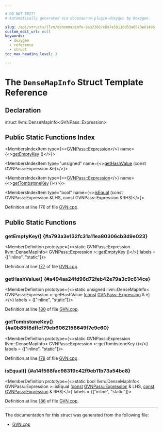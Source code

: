 ```yaml
---

# DO NOT EDIT!
# Automatically generated via docusaurus-plugin-doxygen by Doxygen.

slug: /api/structs/llvm/densemapinfo-9a323807c8a7e58116d53a6573e01496
custom_edit_url: null
keywords:
  - doxygen
  - reference
  - struct
toc_max_heading_level: 3

---
```





# The `DenseMapInfo` Struct Template Reference

<DoxygenPage pluginConfig={pluginConfig}>



## Declaration

<CodeBlock>struct llvm::DenseMapInfo&lt;GVNPass::Expression&gt;</CodeBlock>

## Public Static Functions Index

<MembersIndex>

<MembersIndexItem
  type={<><a href="/docs/api/structs/llvm/gvnpass/expression">GVNPass::Expression</a></>}
  name={<><a href="#a793a3e132fc31a11ea80306cb3d9e023">getEmptyKey</a> ()</>}>
</MembersIndexItem>

<MembersIndexItem
  type="unsigned"
  name={<><a href="#a494aa24fd96d72feb42e79a3c9c614ce">getHashValue</a> (const GVNPass::Expression &amp;e)</>}>
</MembersIndexItem>

<MembersIndexItem
  type={<><a href="/docs/api/structs/llvm/gvnpass/expression">GVNPass::Expression</a></>}
  name={<><a href="#a0b85f8dffcf79eb6062158649f7e9c60">getTombstoneKey</a> ()</>}>
</MembersIndexItem>

<MembersIndexItem
  type="bool"
  name={<><a href="#a14f568fac98319c42f9eb11b73a54bc8">isEqual</a> (const GVNPass::Expression &amp;LHS, const GVNPass::Expression &amp;RHS)</>}>
</MembersIndexItem>

</MembersIndex>


Definition at line 176 of file <a href="/docs/api/files/lib/lib/transforms/lib/transforms/scalar/gvn-cpp">GVN.cpp</a>.

<SectionDefinition>

## Public Static Functions

### getEmptyKey() {#a793a3e132fc31a11ea80306cb3d9e023}

<MemberDefinition
  prototype={<>static GVNPass::Expression llvm::DenseMapInfo&lt; GVNPass::Expression &gt;::getEmptyKey ()</>}
  labels = {["inline", "static"]}>

Definition at line <a href="/docs/api/files/lib/lib/transforms/lib/transforms/scalar/gvn-cpp/#l00177">177</a> of file <a href="/docs/api/files/lib/lib/transforms/lib/transforms/scalar/gvn-cpp">GVN.cpp</a>.
</MemberDefinition>

### getHashValue() {#a494aa24fd96d72feb42e79a3c9c614ce}

<MemberDefinition
  prototype={<>static unsigned llvm::DenseMapInfo&lt; GVNPass::Expression &gt;::getHashValue (<a href="/docs/api/files/lib/lib/target/lib/target/aarch64/aarch64promoteconstant-cpp/#a90f8350fecae261c25be85d38b451bff">const</a> <a href="/docs/api/structs/llvm/gvnpass/expression">GVNPass::Expression</a> &amp; e)</>}
  labels = {["inline", "static"]}>

Definition at line <a href="/docs/api/files/lib/lib/transforms/lib/transforms/scalar/gvn-cpp/#l00180">180</a> of file <a href="/docs/api/files/lib/lib/transforms/lib/transforms/scalar/gvn-cpp">GVN.cpp</a>.
</MemberDefinition>

### getTombstoneKey() {#a0b85f8dffcf79eb6062158649f7e9c60}

<MemberDefinition
  prototype={<>static GVNPass::Expression llvm::DenseMapInfo&lt; GVNPass::Expression &gt;::getTombstoneKey ()</>}
  labels = {["inline", "static"]}>

Definition at line <a href="/docs/api/files/lib/lib/transforms/lib/transforms/scalar/gvn-cpp/#l00178">178</a> of file <a href="/docs/api/files/lib/lib/transforms/lib/transforms/scalar/gvn-cpp">GVN.cpp</a>.
</MemberDefinition>

### isEqual() {#a14f568fac98319c42f9eb11b73a54bc8}

<MemberDefinition
  prototype={<>static bool llvm::DenseMapInfo&lt; GVNPass::Expression &gt;::isEqual (<a href="/docs/api/files/lib/lib/target/lib/target/aarch64/aarch64promoteconstant-cpp/#a90f8350fecae261c25be85d38b451bff">const</a> <a href="/docs/api/structs/llvm/gvnpass/expression">GVNPass::Expression</a> &amp; LHS, <a href="/docs/api/files/lib/lib/target/lib/target/aarch64/aarch64promoteconstant-cpp/#a90f8350fecae261c25be85d38b451bff">const</a> <a href="/docs/api/structs/llvm/gvnpass/expression">GVNPass::Expression</a> &amp; RHS)</>}
  labels = {["inline", "static"]}>

Definition at line <a href="/docs/api/files/lib/lib/transforms/lib/transforms/scalar/gvn-cpp/#l00186">186</a> of file <a href="/docs/api/files/lib/lib/transforms/lib/transforms/scalar/gvn-cpp">GVN.cpp</a>.
</MemberDefinition>

</SectionDefinition>

<hr/>

The documentation for this struct was generated from the following file:

<ul>
<li><a href="/docs/api/files/lib/lib/transforms/lib/transforms/scalar/gvn-cpp">GVN.cpp</a></li>
</ul>

</DoxygenPage>
